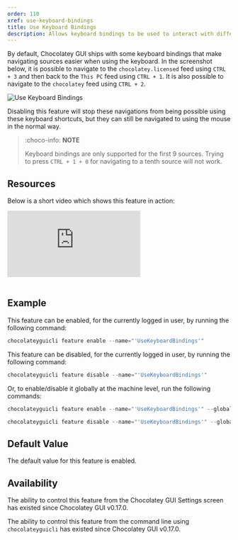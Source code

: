 ```yaml
---
order: 110
xref: use-keyboard-bindings
title: Use Keyboard Bindings
description: Allows keyboard bindings to be used to interact with different areas of the Chocolatey GUI User Interface
---
```


By default, Chocolatey GUI ships with some keyboard bindings that make navigating sources easier when using the
keyboard.  In the screenshot below, it is possible to navigate to the `chocolatey.licensed` feed using `CTRL + 3` and
then back to the `This PC` feed using `CTRL + 1`.  It is also possible to navigate to the `chocolatey` feed using
`CTRL + 2`.

![Use Keyboard Bindings](/images/chocolatey-gui/feature_use_keyboard_bindings.png "Use Keyboard Bindings")

Disabling this feature will stop these navigations from being possible using these keyboard shortcuts, but they can
still be navigated to using the mouse in the normal way.

> :choco-info: **NOTE**
>
>Keyboard bindings are only supported for the first 9 sources.  Trying to press `CTRL + 1 + 0` for navigating to a tenth source will not work.

## Resources

Below is a short video which shows this feature in action:

<p>
<div class="ratio ratio-16x9">
    <iframe src="https://www.youtube.com/embed/wHVekiX4fS0?list=PL84yg23i9GBjAMY0OfHfn-MH4rviaccuc" frameborder="0" allow="autoplay; encrypted-media" allowfullscreen>
    </iframe>
</div>
<br>
</p>

## Example

This feature can be enabled, for the currently logged in user, by running the following command:

```powershell
chocolateyguicli feature enable --name="'UseKeyboardBindings'"
```

This feature can be disabled, for the currently logged in user, by running the following command:

```powershell
chocolateyguicli feature disable --name="'UseKeyboardBindings'"
```

Or, to enable/disable it globally at the machine level, run the following commands:

```powershell
chocolateyguicli feature enable --name="'UseKeyboardBindings'" --global

chocolateyguicli feature disable --name="'UseKeyboardBindings'" --global
```

## Default Value

The default value for this feature is enabled.

## Availability

The ability to control this feature from the Chocolatey GUI Settings screen has existed since Chocolatey GUI v0.17.0.

The ability to control this feature from the command line using `chocolateyguicli` has existed since Chocolatey GUI
v0.17.0.

